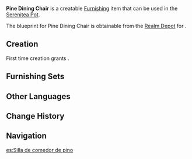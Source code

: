 {{Furnishing Infobox
|id             = 362104
|image          = Item Pine Dining Chair.png
|category       = Small Furnishing
|subcategory    = Seating
|rarity         = 2
|adeptal_energy = 30
|load           = 85
|reduced_load   = 64
|description    = A simple pine-wood dining chair. Its price point is low even compared to the wine cups that The [[Cat's Tail]] just shipped in.
|blueprint      = [[Realm Depot]]
|source1        = [[Adeptal Mirror]]
}}
'''Pine Dining Chair''' is a creatable [[Furnishing]] item that can be used in the [[Serenitea Pot]].

The blueprint for Pine Dining Chair is obtainable from the [[Realm Depot]] for {{Item|Realm Currency|24|x=80}}.

==Creation==
First time creation grants {{Item|Trust|24|x=30}}.
{{Recipe
|type = Creation
|time = 12h
|Pine Wood = 4
|sort = Pine Wood
}}

==Furnishing Sets==
{{Craft Usage}}

==Other Languages==
{{Other Languages
|default_hidden = 1
|en      = Pine Dining Chair
|zhs     = 松木餐椅
|zhs_rm  = Sōngmù Cān Yǐ
|zht     = 松木餐椅
|zht_rm  = Sōngmù Cān Yǐ
|ja      = 松のダイニングチェア
|ja_rm   = Matsu no Dainingu Chea
|ko      = 소나무 식탁 의자
|ko_rm   = 
|es      = Silla de comedor de pino
|fr      = Chaise de salle à manger en pin
|ru      = Обеденный стул из сосны
|th      = เก้าอี้ทานอาหารไม้สน
|th_rm   = 
|vi      = Ghế Ăn Gỗ Thông
|de      = Esszimmerstuhl aus Kiefernholz
|id      = Kursi Makan Kayu Pinus
|pt      = Cadeira de Restaurante de Pinheiro
}}

==Change History==
{{Change History|1.5}}

==Navigation==
{{Furnishing Navbox/Interior|Small Furnishing}}

[[es:Silla de comedor de pino]]